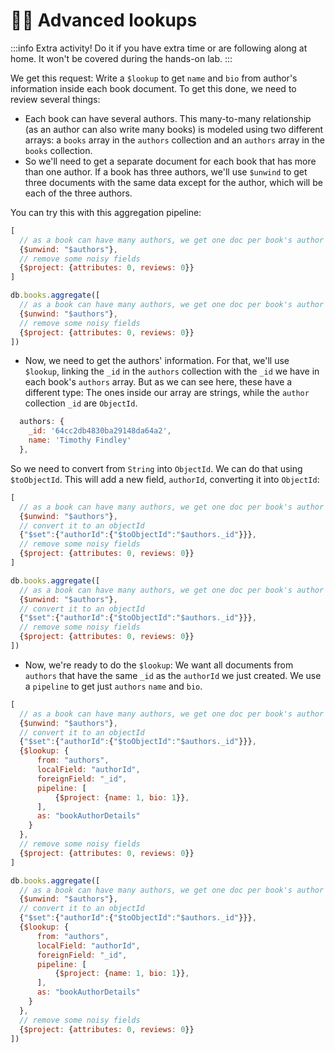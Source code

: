 
# 🦸‍♂️ Advanced lookups

:::info
Extra activity! Do it if you have extra time or are following along at home. It won't be covered during the hands-on lab.
:::

We get this request: Write a `$lookup` to get `name` and `bio` from author's information inside each book document. To get this done, we need to review several things:

- Each book can have several authors. This many-to-many relationship (as an author can also write many books) is modeled using two different arrays: a `books` array in the `authors` collection and an `authors` array in the `books` collection.
- So we'll need to get a separate document for each book that has more than one author. If a book has three authors, we'll use `$unwind` to get three documents with the same data except for the author, which will be each of the three authors.

You can try this with this aggregation pipeline:


<Tabs groupId="aggregations">
<TabItem value="atlas" label="Compass UI">

```js
[
  // as a book can have many authors, we get one doc per book's author
  {$unwind: "$authors"},
  // remove some noisy fields
  {$project: {attributes: 0, reviews: 0}}
]
```

</TabItem>

<TabItem value="mongodb-shell" label="MongoDB Shell">

```js
db.books.aggregate([
  // as a book can have many authors, we get one doc per book's author
  {$unwind: "$authors"},
  // remove some noisy fields
  {$project: {attributes: 0, reviews: 0}}
])
```

</TabItem>
</Tabs>

- Now, we need to get the authors' information. For that, we'll use `$lookup`, linking the `_id` in the `authors` collection with the `_id` we have in each book's `authors` array. But as we can see here, these have a different type: The ones inside our array are strings, while the `author` collection `_id` are `ObjectId`.

```js
  authors: {
    _id: '64cc2db4830ba29148da64a2',
    name: 'Timothy Findley'
  },
```

So we need to convert from `String` into `ObjectId`. We can do that using `$toObjectId`. This will add a new field, `authorId`, converting it into `ObjectId`:


<Tabs groupId="aggregations">
<TabItem value="atlas" label="Compass UI">

```js
[
  // as a book can have many authors, we get one doc per book's author
  {$unwind: "$authors"},
  // convert it to an objectId
  {"$set":{"authorId":{"$toObjectId":"$authors._id"}}},
  // remove some noisy fields
  {$project: {attributes: 0, reviews: 0}}
]
```
</TabItem>

<TabItem value="mongodb-shell" label="MongoDB Shell">

```js
db.books.aggregate([
  // as a book can have many authors, we get one doc per book's author
  {$unwind: "$authors"},
  // convert it to an objectId
  {"$set":{"authorId":{"$toObjectId":"$authors._id"}}},
  // remove some noisy fields
  {$project: {attributes: 0, reviews: 0}}
])
```

</TabItem>
</Tabs>


- Now, we're ready to do the `$lookup`: We want all documents from `authors` that have the same `_id` as the `authorId` we just created. We use a `pipeline` to get just `authors` `name` and `bio`.

<Tabs groupId="aggregations">
<TabItem value="atlas" label="Compass UI">

```js
[
  // as a book can have many authors, we get one doc per book's author
  {$unwind: "$authors"},
  // convert it to an objectId
  {"$set":{"authorId":{"$toObjectId":"$authors._id"}}},
  {$lookup: {
      from: "authors",
      localField: "authorId",
      foreignField: "_id",
      pipeline: [
          {$project: {name: 1, bio: 1}},
      ],
      as: "bookAuthorDetails"
    } 
  },
  // remove some noisy fields
  {$project: {attributes: 0, reviews: 0}}
]
```

</TabItem>

<TabItem value="mongodb-shell" label="MongoDB Shell">

```js
db.books.aggregate([
  // as a book can have many authors, we get one doc per book's author
  {$unwind: "$authors"},
  // convert it to an objectId
  {"$set":{"authorId":{"$toObjectId":"$authors._id"}}},
  {$lookup: {
      from: "authors",
      localField: "authorId",
      foreignField: "_id",
      pipeline: [
          {$project: {name: 1, bio: 1}},
      ],
      as: "bookAuthorDetails"
    } 
  },
  // remove some noisy fields
  {$project: {attributes: 0, reviews: 0}}
])
```

</TabItem>
</Tabs>




